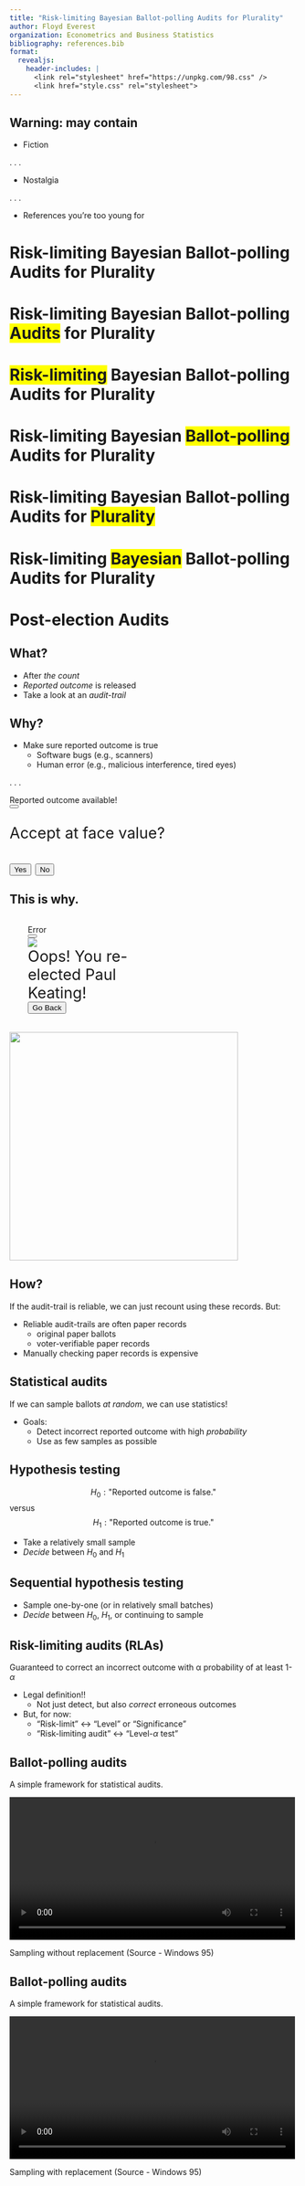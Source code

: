 ```yaml
---
title: "Risk-limiting Bayesian Ballot-polling Audits for Plurality"
author: Floyd Everest
organization: Econometrics and Business Statistics
bibliography: references.bib
format:
  revealjs:
    header-includes: |
      <link rel="stylesheet" href="https://unpkg.com/98.css" />
      <link href="style.css" rel="stylesheet">
---
```


## Warning: may contain

* Fiction

. . .

* Nostalgia

. . .

* References you're too young for


# Risk-limiting Bayesian Ballot-polling Audits for Plurality

# Risk-limiting Bayesian Ballot-polling [Audits]{style="background-color:yellow;"} for Plurality

# [Risk-limiting]{style="background-color:yellow;"} Bayesian Ballot-polling Audits for Plurality

# Risk-limiting Bayesian [Ballot-polling]{style="background-color:yellow;"} Audits for Plurality

# Risk-limiting Bayesian Ballot-polling Audits for [Plurality]{style="background-color:yellow;"}

# Risk-limiting [Bayesian]{style="background-color:yellow;"} Ballot-polling Audits for Plurality

# Post-election Audits

## What?

* After *the count*
* *Reported outcome* is released
* Take a look at an *audit-trail*

## Why?

* Make sure reported outcome is true
  * Software bugs (e.g., scanners)
  * Human error (e.g., malicious interference, tired eyes)

. . . 

```{=html}
<div class="flex-container">
  <div class="window">
    <div class="title-bar">
      <div class="title-bar-text">
        Reported outcome available!
      </div>
      <div class="title-bar-controls">
        <button aria-label="Close"></button>
      </div>
    </div>
    <div class="window-body" style="font-size: 20pt;">
      <p>Accept at face value?</p>
      <div class="field-row">
        <button onclick="Reveal.next();">Yes</button>
        <button onclick="for(let i=0; i<3; i++){Reveal.next();};">No</button>
      </div>
    </div>
  </div>
</div>
```

## This is why.

::: {#fig-98-popup-error}
```{=html}
<div class="flex-container">
  <div class="window" style="margin: 32px; max-width: 50%;">
    <div class="title-bar">
      <div class="title-bar-text">
        Error
      </div>
      <div class="title-bar-controls">
        <button aria-label="Close"></button>
      </div>
    </div>
    <div class="window-body" style="font-size: 20pt;">
      <div class="window-error">
        <div class="error-icon"><img src="https://win98icons.alexmeub.com/icons/png/msg_warning-0.png"/>
        </div>
        <div class="error-message">
          Oops! You re-elected Paul Keating!
        </div>
      </div>
      <section class="field-row">
        <button onclick="for(let i=0; i < 2; i++){Reveal.prev();};">Go Back</button>
      </section>
    </div>
  </div>
</div>
```
:::

::: {#fig-keating .fragment .fade-in}
![](media/paul_keating_happy.jpg){width=400}
:::


## How?

If the audit-trail is reliable, we can just recount using these records.
But:

* Reliable audit-trails are often paper records
  * original paper ballots
  * voter-verifiable paper records
* Manually checking paper records is expensive


## Statistical audits

If we can sample ballots *at random*, we can use statistics!

* Goals:
  * Detect incorrect reported outcome with high *probability*
  * Use as few samples as possible

## Hypothesis testing

$$
H_0: \text{"Reported outcome is false."}
$$ versus
$$
H_1: \text{"Reported outcome is true."}
$$

* Take a relatively small sample
* *Decide* between $H_0$ and $H_1$

## Sequential hypothesis testing

* Sample one-by-one (or in relatively small batches)
* *Decide* between $H_0$, $H_1$, or continuing to sample


## Risk-limiting audits (RLAs)

Guaranteed to correct an incorrect outcome with α probability of at least 1-$\alpha$

* Legal definition!!
  * Not just detect, but also *correct* erroneous outcomes
* But, for now:
  * "Risk-limit" $\longleftrightarrow$ "Level" or "Significance"
  * "Risk-limiting audit" $\longleftrightarrow$ "Level-$\alpha$ test"


## Ballot-polling audits

A simple framework for statistical audits.

::: {#fig-windows-file-copy}
![](media/file_copy.mp4){height="250" loop="true" autoplay="true"}

Sampling without replacement (Source - Windows 95)
:::


## Ballot-polling audits

A simple framework for statistical audits.

::: {#fig-windows-file-copy-with-replacement}
![](media/file_copy_with_replacement.mp4){height="250" loop="true" autoplay="true"}

Sampling with replacement (Source - Windows 95)
:::